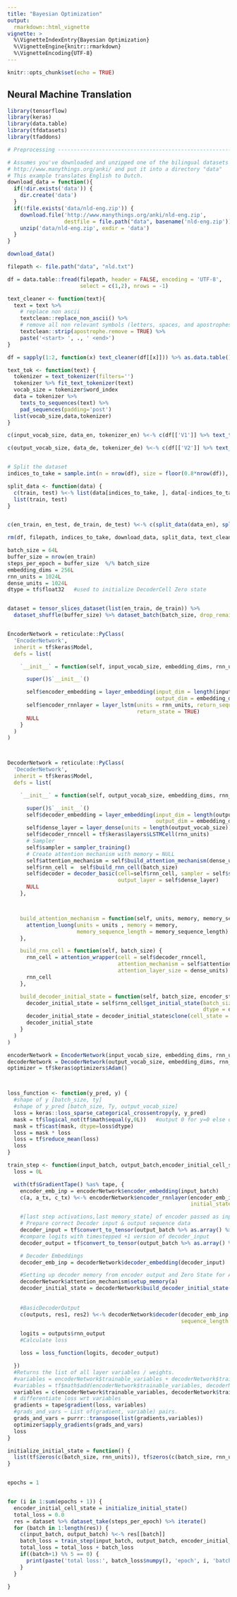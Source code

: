 ```yaml
---
title: "Bayesian Optimization"
output:
  rmarkdown::html_vignette
vignette: >
  %\VignetteIndexEntry{Bayesian Optimization}
  %\VignetteEngine{knitr::rmarkdown}
  %\VignetteEncoding{UTF-8}
---
```


```r
knitr::opts_chunk$set(echo = TRUE)
```

## Neural Machine Translation

```r

library(tensorflow)
library(keras)
library(data.table)
library(tfdatasets)
library(tfaddons)

# Preprocessing -----------------------------------------------------------

# Assumes you've downloaded and unzipped one of the bilingual datasets offered at
# http://www.manythings.org/anki/ and put it into a directory "data"
# This example translates English to Dutch.
download_data = function(){
  if(!dir.exists('data')) {
    dir.create('data')
  }
  if(!file.exists('data/nld-eng.zip')) {
    download.file('http://www.manythings.org/anki/nld-eng.zip',
                  destfile = file.path("data", basename('nld-eng.zip')))
    unzip('data/nld-eng.zip', exdir = 'data')
  }
}

download_data()

filepath <- file.path("data", "nld.txt")

df = data.table::fread(filepath, header = FALSE, encoding = 'UTF-8',
                       select = c(1,2), nrows = -1)

text_cleaner <- function(text){
  text = text %>%
    # replace non ascii
    textclean::replace_non_ascii() %>%
    # remove all non relevant symbols (letters, spaces, and apostrophes are retained)
    textclean::strip(apostrophe.remove = TRUE) %>%
    paste('<start> ', ., ' <end>')
}

df = sapply(1:2, function(x) text_cleaner(df[[x]])) %>% as.data.table()

text_tok <- function(text) {
  tokenizer = text_tokenizer(filters='')
  tokenizer %>% fit_text_tokenizer(text)
  vocab_size = tokenizer$word_index
  data = tokenizer %>%
    texts_to_sequences(text) %>%
    pad_sequences(padding='post')
  list(vocab_size,data,tokenizer)
}

c(input_vocab_size, data_en, tokenizer_en) %<-% c(df[['V1']] %>% text_tok())

c(output_vocab_size, data_de, tokenizer_de) %<-% c(df[['V2']] %>% text_tok())


# Split the dataset
indices_to_take = sample.int(n = nrow(df), size = floor(0.8*nrow(df)), replace = FALSE)

split_data <- function(data) {
  c(train, test) %<-% list(data[indices_to_take, ], data[-indices_to_take, ] )
  list(train, test)
}


c(en_train, en_test, de_train, de_test) %<-% c(split_data(data_en), split_data(data_de))

rm(df, filepath, indices_to_take, download_data, split_data, text_cleaner, text_tok)

batch_size = 64L
buffer_size = nrow(en_train)
steps_per_epoch = buffer_size  %/% batch_size
embedding_dims = 256L
rnn_units = 1024L
dense_units = 1024L
dtype = tf$float32   #used to initialize DecoderCell Zero state


dataset = tensor_slices_dataset(list(en_train, de_train)) %>%
  dataset_shuffle(buffer_size) %>% dataset_batch(batch_size, drop_remainder = TRUE)


EncoderNetwork = reticulate::PyClass(
  'EncoderNetwork',
  inherit = tf$keras$Model,
  defs = list(

    `__init__` = function(self, input_vocab_size, embedding_dims, rnn_units) {

      super()$`__init__`()

      self$encoder_embedding = layer_embedding(input_dim = length(input_vocab_size),
                                               output_dim = embedding_dims)
      self$encoder_rnnlayer = layer_lstm(units = rnn_units, return_sequences = TRUE,
                                         return_state = TRUE)
      NULL
    }
  )
)



DecoderNetwork = reticulate::PyClass(
  'DecoderNetwork',
  inherit = tf$keras$Model,
  defs = list(

    `__init__` = function(self, output_vocab_size, embedding_dims, rnn_units) {

      super()$`__init__`()
      self$decoder_embedding = layer_embedding(input_dim = length(output_vocab_size),
                                               output_dim = embedding_dims)
      self$dense_layer = layer_dense(units = length(output_vocab_size))
      self$decoder_rnncell = tf$keras$layers$LSTMCell(rnn_units)
      # Sampler
      self$sampler = sampler_training()
      # Create attention mechanism with memory = NULL
      self$attention_mechanism = self$build_attention_mechanism(dense_units, NULL, c(rep(ncol(data_en), batch_size)))
      self$rnn_cell =  self$build_rnn_cell(batch_size)
      self$decoder = decoder_basic(cell=self$rnn_cell, sampler = self$sampler,
                                   output_layer = self$dense_layer)
      NULL
    },



    build_attention_mechanism = function(self, units, memory, memory_sequence_length) {
      attention_luong(units = units , memory = memory,
                      memory_sequence_length = memory_sequence_length)
    },

    build_rnn_cell = function(self, batch_size) {
      rnn_cell = attention_wrapper(cell = self$decoder_rnncell,
                                   attention_mechanism = self$attention_mechanism,
                                   attention_layer_size = dense_units)
      rnn_cell
    },

    build_decoder_initial_state = function(self, batch_size, encoder_state, dtype) {
      decoder_initial_state = self$rnn_cell$get_initial_state(batch_size = batch_size,
                                                              dtype = dtype)
      decoder_initial_state = decoder_initial_state$clone(cell_state = encoder_state)
      decoder_initial_state
    }
  )
)

encoderNetwork = EncoderNetwork(input_vocab_size, embedding_dims, rnn_units)
decoderNetwork = DecoderNetwork(output_vocab_size, embedding_dims, rnn_units)
optimizer = tf$keras$optimizers$Adam()



loss_function <- function(y_pred, y) {
  #shape of y [batch_size, ty]
  #shape of y_pred [batch_size, Ty, output_vocab_size]
  loss = keras::loss_sparse_categorical_crossentropy(y, y_pred)
  mask = tf$logical_not(tf$math$equal(y,0L))   #output 0 for y=0 else output 1
  mask = tf$cast(mask, dtype=loss$dtype)
  loss = mask * loss
  loss = tf$reduce_mean(loss)
  loss
}

train_step <- function(input_batch, output_batch,encoder_initial_cell_state) {
  loss = 0L

  with(tf$GradientTape() %as% tape, {
    encoder_emb_inp = encoderNetwork$encoder_embedding(input_batch)
    c(a, a_tx, c_tx) %<-% encoderNetwork$encoder_rnnlayer(encoder_emb_inp,
                                                          initial_state = encoder_initial_cell_state)

    #[last step activations,last memory_state] of encoder passed as input to decoder Network
    # Prepare correct Decoder input & output sequence data
    decoder_input = tf$convert_to_tensor(output_batch %>% as.array() %>% .[,1:45]) # ignore <end>
    #compare logits with timestepped +1 version of decoder_input
    decoder_output = tf$convert_to_tensor(output_batch %>% as.array() %>% .[,2:46]) #ignore <start>

    # Decoder Embeddings
    decoder_emb_inp = decoderNetwork$decoder_embedding(decoder_input)

    #Setting up decoder memory from encoder output and Zero State for AttentionWrapperState
    decoderNetwork$attention_mechanism$setup_memory(a)
    decoder_initial_state = decoderNetwork$build_decoder_initial_state(batch_size,
                                                                       encoder_state = list(a_tx, c_tx),
                                                                       dtype = tf$float32)
    #BasicDecoderOutput
    c(outputs, res1, res2) %<-% decoderNetwork$decoder(decoder_emb_inp,initial_state = decoder_initial_state,
                                                       sequence_length = c(rep(ncol(data_en) - 1L, batch_size)))

    logits = outputs$rnn_output
    #Calculate loss

    loss = loss_function(logits, decoder_output)

  })
  #Returns the list of all layer variables / weights.
  #variables = encoderNetwork$trainable_variables + decoderNetwork$trainable_variables
  #variables = tf$math$add(encoderNetwork$trainable_variables, decoderNetwork$trainable_variables)
  variables = c(encoderNetwork$trainable_variables, decoderNetwork$trainable_variables)
  # differentiate loss wrt variables
  gradients = tape$gradient(loss, variables)
  #grads_and_vars – List of(gradient, variable) pairs.
  grads_and_vars = purrr::transpose(list(gradients,variables))
  optimizer$apply_gradients(grads_and_vars)
  loss
}

initialize_initial_state = function() {
  list(tf$zeros(c(batch_size, rnn_units)), tf$zeros(c(batch_size, rnn_units)))
}


epochs = 1


for (i in 1:sum(epochs + 1)) {
  encoder_initial_cell_state = initialize_initial_state()
  total_loss = 0.0
  res = dataset %>% dataset_take(steps_per_epoch) %>% iterate()
  for (batch in 1:length(res)) {
    c(input_batch, output_batch) %<-% res[[batch]]
    batch_loss = train_step(input_batch, output_batch, encoder_initial_cell_state)
    total_loss = total_loss + batch_loss
    if((batch+1) %% 5 == 0) {
      print(paste('total loss:', batch_loss$numpy(), 'epoch', i, 'batch',batch+1))
    }
  }

}

```
